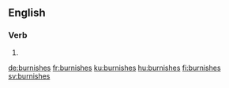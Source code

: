 ==English==

===Verb===
{{head|en|verb form}}

# {{en-third-person singular of|burnish}}

[[de:burnishes]]
[[fr:burnishes]]
[[ku:burnishes]]
[[hu:burnishes]]
[[fi:burnishes]]
[[sv:burnishes]]